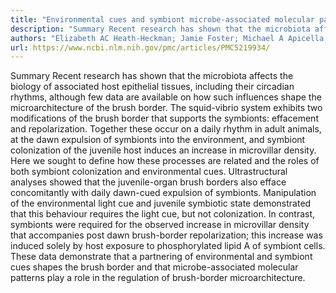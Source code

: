 ```yaml
---
title: "Environmental cues and symbiont microbe-associated molecular patterns function in concert to drive the daily remodelling of the crypt-cell brush border of theEuprymna scolopeslight organ"
description: "Summary Recent research has shown that the microbiota affects the biology of associated host epithelial tissues, including their circadian rhythms, although few data are available on how such influenc..."
authors: "Elizabeth AC Heath-Heckman; Jamie Foster; Michael A Apicella; William E Goldman; Margaret McFall-Ngai"
url: https://www.ncbi.nlm.nih.gov/pmc/articles/PMC5219934/
---
```


Summary Recent research has shown that the microbiota affects the biology of associated host epithelial tissues, including their circadian rhythms, although few data are available on how such influences shape the microarchitecture of the brush border. The squid-vibrio system exhibits two modifications of the brush border that supports the symbionts: effacement and repolarization. Together these occur on a daily rhythm in adult animals, at the dawn expulsion of symbionts into the environment, and symbiont colonization of the juvenile host induces an increase in microvillar density. Here we sought to define how these processes are related and the roles of both symbiont colonization and environmental cues. Ultrastructural analyses showed that the juvenile-organ brush borders also efface concomitantly with daily dawn-cued expulsion of symbionts. Manipulation of the environmental light cue and juvenile symbiotic state demonstrated that this behaviour requires the light cue, but not colonization. In contrast, symbionts were required for the observed increase in microvillar density that accompanies post dawn brush-border repolarization; this increase was induced solely by host exposure to phosphorylated lipid A of symbiont cells. These data demonstrate that a partnering of environmental and symbiont cues shapes the brush border and that microbe-associated molecular patterns play a role in the regulation of brush-border microarchitecture.

